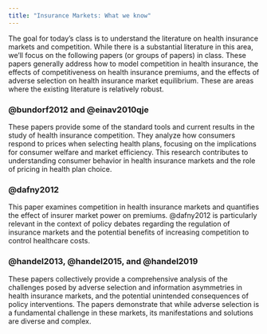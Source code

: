 ```yaml
---
title: "Insurance Markets: What we know"
---
```


The goal for today's class is to understand the literature on health insurance markets and competition. While there is a substantial literature in this area, we'll focus on the following papers (or groups of papers) in class. These papers generally address how to model competition in health insurance, the effects of competitiveness on health insurance premiums, and the effects of adverse selection on health insurance market equilibrium. These are areas where the existing literature is relatively robust.

### @bundorf2012 and @einav2010qje
These papers provide some of the standard tools and current results in the study of health insurance competition. They analyze how consumers respond to prices when selecting health plans, focusing on the implications for consumer welfare and market efficiency. This research contributes to understanding consumer behavior in health insurance markets and the role of pricing in health plan choice. 

### @dafny2012
This paper examines competition in health insurance markets and quantifies the effect of insurer market power on premiums. @dafny2012 is particularly relevant in the context of policy debates regarding the regulation of insurance markets and the potential benefits of increasing competition to control healthcare costs.

### @handel2013, @handel2015, and @handel2019
These papers collectively provide a comprehensive analysis of the challenges posed by adverse selection and information asymmetries in health insurance markets, and the potential unintended consequences of policy interventions. The papers demonstrate that while adverse selection is a fundamental challenge in these markets, its manifestations and solutions are diverse and complex. 
